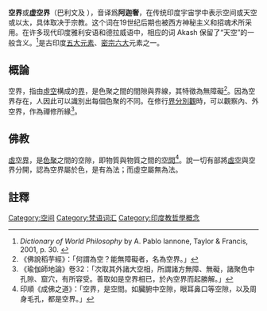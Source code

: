 '''空界'''或'''虚空界'''（巴利文及{{lang-sa|{{IAST|ākāśa-dhātu}}}} {{lang|sa|आकाश}}），音译爲'''阿迦奢'''，在传统印度宇宙学中表示空间或天空或以太，具体取决于宗教。这个词在19世纪后期也被西方神秘主义和招魂术所采用。在许多现代印度雅利安语和德拉威语中，相应的词 Akash 保留了“天空”的一般含义。<ref>''Dictionary of World Philosophy'' by A. Pablo Iannone, Taylor & Francis, 2001, p. 30. {{ISBN|0-415-17995-5}}</ref>是古印度[[五大|五]][[大種|大]][[古典元素|元素]]、[[密宗六大|密宗六大]]元素之一。

==概論==
空界，指由[[虛空_(佛教)|虛空]]構成的[[界_(佛教)|界]]，是色聚之間的間隙與界線，其特徵為無障礙<ref>《佛說稻芋經》：「何謂為空？能無障礙者，名為空界。」</ref>。因為空界存在，人因此可以識別出每個色聚的不同。在修行[[界分別觀|界分別觀]]時，可以觀察內、外空界，作為禪修所緣<ref>《瑜伽師地論》卷32：「次取其外諸大空相，所謂諸方無障、無礙，諸聚色中孔隙、窟穴，有所容受。善取如是空界相已，於內空界而起勝解。」</ref>。

==佛教==
{{Main|虛空 (佛教)}}
[[虛空_(佛教)|虛空]][[界_(佛教)|界]]，是[[色聚|色聚]]之間的空隙，即物質與物質之間的[[空間|空間]]<ref>印順《成佛之道》：「空界，是空間。如臟腑中空隙，眼耳鼻口等空隙，以及周身毛孔，都是空界。」</ref>。說一切有部將[[虛空_(佛教)|虛空]]與空界分開，認為空界屬於色，是有為法；而虛空屬無為法。

==註釋==
{{reflist}}

[[Category:空间|Category:空间]]
[[Category:梵语词汇|Category:梵语词汇]]
[[Category:印度教哲學概念|Category:印度教哲學概念]]